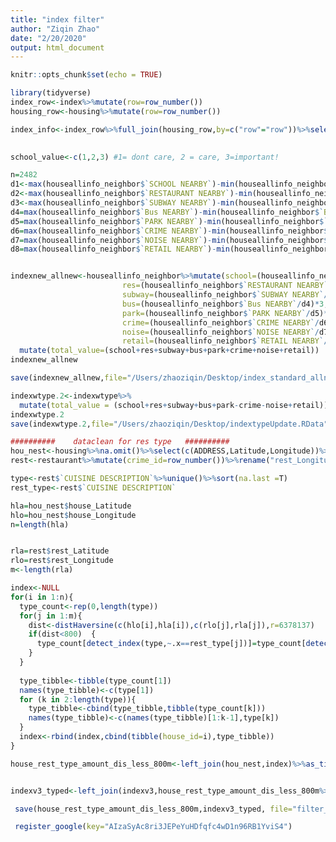 ```yaml
---
title: "index filter"
author: "Ziqin Zhao"
date: "2/20/2020"
output: html_document
---
```


```r
knitr::opts_chunk$set(echo = TRUE)
```

```r
library(tidyverse)
index_row<-index%>%mutate(row=row_number())
housing_row<-housing%>%mutate(row=row_number())

index_info<-index_row%>%full_join(housing_row,by=c("row"="row"))%>%select(-Latitude.x,-Longtitude,-ADDRESS.y,
                                                                          -`SALE PRICE.y`,-row)

school_value<-c(1,2,3) #1= dont care, 2 = care, 3=important!

n=2482
d1<-max(houseallinfo_neighbor$`SCHOOL NEARBY`)-min(houseallinfo_neighbor$`SCHOOL NEARBY`)
d2<-max(houseallinfo_neighbor$`RESTAURANT NEARBY`)-min(houseallinfo_neighbor$`RESTAURANT NEARBY`)
d3<-max(houseallinfo_neighbor$`SUBWAY NEARBY`)-min(houseallinfo_neighbor$`SUBWAY NEARBY`)
d4=max(houseallinfo_neighbor$`Bus NEARBY`)-min(houseallinfo_neighbor$`Bus NEARBY`)
d5=max(houseallinfo_neighbor$`PARK NEARBY`)-min(houseallinfo_neighbor$`PARK NEARBY`)
d6=max(houseallinfo_neighbor$`CRIME NEARBY`)-min(houseallinfo_neighbor$`CRIME NEARBY`)
d7=max(houseallinfo_neighbor$`NOISE NEARBY`)-min(houseallinfo_neighbor$`NOISE NEARBY`)
d8=max(houseallinfo_neighbor$`RETAIL NEARBY`)-min(houseallinfo_neighbor$`RETAIL NEARBY`)


indexnew_allnew<-houseallinfo_neighbor%>%mutate(school=(houseallinfo_neighbor$`SCHOOL NEARBY`/d1)*3,
                         res=(houseallinfo_neighbor$`RESTAURANT NEARBY`/d2)*3,
                         subway=(houseallinfo_neighbor$`SUBWAY NEARBY`/d3)*3,
                         bus=(houseallinfo_neighbor$`Bus NEARBY`/d4)*3,
                         park=(houseallinfo_neighbor$`PARK NEARBY`/d5)*3,
                         crime=(houseallinfo_neighbor$`CRIME NEARBY`/d6)*3,
                         noise=(houseallinfo_neighbor$`NOISE NEARBY`/d7)*3,
                         retail=(houseallinfo_neighbor$`RETAIL NEARBY`/d8)*3)%>%
  mutate(total_value=(school+res+subway+bus+park+crime+noise+retail))
indexnew_allnew

save(indexnew_allnew,file="/Users/zhaoziqin/Desktop/index_standard_allnew.RData")

indexwtype.2<-indexwtype%>%
  mutate(total_value = (school+res+subway+bus+park-crime-noise+retail))
indexwtype.2
save(indexwtype.2,file="/Users/zhaoziqin/Desktop/indextypeUpdate.RData")

```
```r
##########    dataclean for res type   ##########
hou_nest<-housing%>%na.omit()%>%select(c(ADDRESS,Latitude,Longitude))%>%unique%>%mutate(house_id=row_number())%>%rename("house_Longitude"="Longitude","house_Latitude"="Latitude")
rest<-restaurant%>%mutate(crime_id=row_number())%>%rename("rest_Longitude"="Longitude","rest_Latitude"="Latitude")

type<-rest$`CUISINE DESCRIPTION`%>%unique()%>%sort(na.last =T)
rest_type<-rest$`CUISINE DESCRIPTION`

hla=hou_nest$house_Latitude
hlo=hou_nest$house_Longitude
n=length(hla)


rla=rest$rest_Latitude
rlo=rest$rest_Longitude
m<-length(rla)

index<-NULL
for(i in 1:n){
  type_count<-rep(0,length(type))
  for(j in 1:m){
    dist<-distHaversine(c(hlo[i],hla[i]),c(rlo[j],rla[j]),r=6378137)
    if(dist<800)  {
      type_count[detect_index(type,~.x==rest_type[j])]=type_count[detect_index(type,~.x==rest_type[j])]+1
    }
  }
  
  type_tibble<-tibble(type_count[1])
  names(type_tibble)<-c(type[1])
  for (k in 2:length(type)){
    type_tibble<-cbind(type_tibble,tibble(type_count[k]))
    names(type_tibble)<-c(names(type_tibble)[1:k-1],type[k])
  }
  index<-rbind(index,cbind(tibble(house_id=i),type_tibble))
}

house_rest_type_amount_dis_less_800m<-left_join(hou_nest,index)%>%as_tibble()


indexv3_typed<-left_join(indexv3,house_rest_type_amount_dis_less_800m%>%select(-house_id),by=c("ADDRESS"="ADDRESS","Longitude"="house_Longitude","Latitude"="house_Latitude"))

 save(house_rest_type_amount_dis_less_800m,indexv3_typed, file="filter_type.RData")

 register_google(key="AIzaSyAc8ri3JEPeYuHDfqfc4wD1n96RB1YviS4")
  
```


